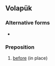 ==Volapük==
===Alternative forms===
* {{l|vo|bifuy}}

===Preposition===
{{infl|vo|preposition}}
# [[before]] (in place)